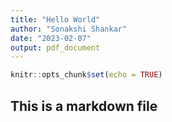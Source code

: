```yaml
---
title: "Hello World"
author: "Sonakshi Shankar"
date: "2023-02-07"
output: pdf_document
---
```


```r
knitr::opts_chunk$set(echo = TRUE)
```

## This is a markdown file